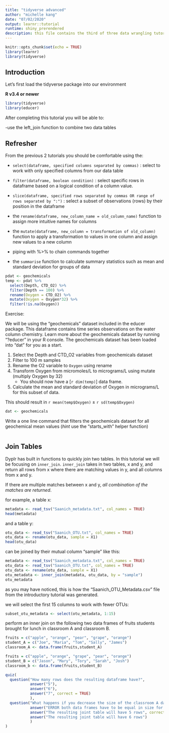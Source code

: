 ```yaml
---
title: "tidyverse advanced"
author: "michelle kang"
date: "07/02/2020"
output: learnr::tutorial
runtime: shiny_prerendered
description: this file contains the third of three data wrangling tutorials using the tidyverse package in R. This tutorial introduces joining datatables using the inner_join function and converting data from long format to wide format using the pivot functions. 
---
```


```r
knitr::opts_chunk$set(echo = TRUE)
library(learnr)
library(tidyverse)
```

## Introduction
Let's first load the tidyverse package into our environment

**R v3.4 or newer**
```r
library(tidyverse)
library(educer)
```

After completing this tutorial you will be able to:

-use the left_join function to combine two data tables

## Refresher 

From the previous 2 tutorials you should be comfortable using the:

- `select(dataframe, specified columns separated by commas) ` : select to work with only specified columns from our data table 

- `filter(dataframe, boolean condition)` : select specific rows in dataframe based on a logical condition of a column value.

- `slice(dataframe, specified rows separated by commas OR range of rows separated by ":")` : select a subset of observations (rows) by their position in the dataframe

- the `rename(dataframe, new_column_name = old_column_name)` function to assign more intuitive names for columns

- the `mutate(dataframe, new_column = transformation of old_column)` function to apply a transformation to values in one column and assign new values to a new column

- piping with %>% to chain commands together

- the `summarise` function to calculate summary statistics such as mean and standard deviation for groups of data

```r
pdat <- geochemicals
temp <- pdat %>% 
  select(Depth, CTD_O2) %>% 
  filter(Depth == 100) %>% 
  rename(Oxygen = CTD_O2) %>% 
  mutate(Oxygen = Oxygen*32) %>%
  filter(!is.na(Oxygen))
```

Exercise:

We will be using the "geochemicals" dataset included in the educer package. This dataframe contains time series observations on the water column chemistry. Learn more about the geochemicals dataset by running "?educer" in your R console. The geochemicals dataset has been loaded into "dat" for you as a start.

1. Select the Depth and CTD_O2 variables from geochemicals dataset
2. Filter to 100 m samples
3. Rename the O2 variable to `Oxygen` using rename
4. Transform Oxygen from micromoles/L to micrograms/L using mutate (multiply Oxygen by 32)
    - You should now have a [`r dim(temp)`] data frame.
5. Calculate the mean and standard deviation of Oxygen in micrograms/L for this subset of data.

This should result in `r mean(temp$Oxygen)` $\pm$ `r sd(temp$Oxygen)`

```r
dat <- geochemicals

```

Write a one line command that filters the geochemicals dataset for all geochemical mean values (*hint* use the "starts_with" helper function)

```r
```

## Join Tables 

Dyplr has built in functions to quickly join two tables. In this tutorial we will be focusing on `inner_join`. `inner_join` takes in two tables, x and y, and return all rows from x where there are matching values in y, and all columns from x and y. 

If there are multiple matches between x and y, *all combination of the matches are returned*.

for example, a table x:
```R
metadata <- read_tsv("Saanich_metadata.txt", col_names = TRUE)
head(metadata)
```

and a table y:
```r
otu_data <- read_tsv("Saanich_OTU.txt", col_names = TRUE)
otu_data <- rename(otu_data, sample = X1)
head(otu_data)
```

can be joined by their mutual column "sample" like this:
```r
metadata <- read_tsv("Saanich_metadata.txt", col_names = TRUE)
otu_data <- read_tsv("Saanich_OTU.txt", col_names = TRUE)
otu_data <- rename(otu_data, sample = X1)
otu_metadata <- inner_join(metadata, otu_data, by = "sample")
otu_metadata
```

as you may have noticed, this is how the "Saanich_OTU_Metadata.csv" file from the introductory tutorial was generated. 

we will select the first 15 columns to work with fewer OTUs:
```R
subset_otu_metadata <- select(otu_metadata, 1:15)
```

perform an inner join on the following two data frames of fruits students brought for lunch in classroom A and classroom B.
```r
fruits = c("apple", "orange", "pear", "grape", "orange")
student_A = c("Joe", "Maria", "Tom", "Sally", "James")
classroom_A <- data.frame(fruits,student_A)

fruits = c("apple", "orange", "grape", "pear", "orange")
student_B = c("Jason", "Mary", "Tory", "Sarah", "Josh")
classroom_b <- data.frame(fruits,student_B)


```

```r
quiz(
  question("How many rows does the resulting dataframe have?",
           answer("5"),
           answer("6"),
           answer("7", correct = TRUE)
           ),
  question("What happens if you decrease the size of the classroom A dataset by deleting one orange and one student?",
           answer("ERROR both data frames have to be equal in size for them to be joined"),
           answer("The resulting joint table will have 5 rows", correct = TRUE),
           answer("The resulting joint table will have 6 rows")
           )
)
```

